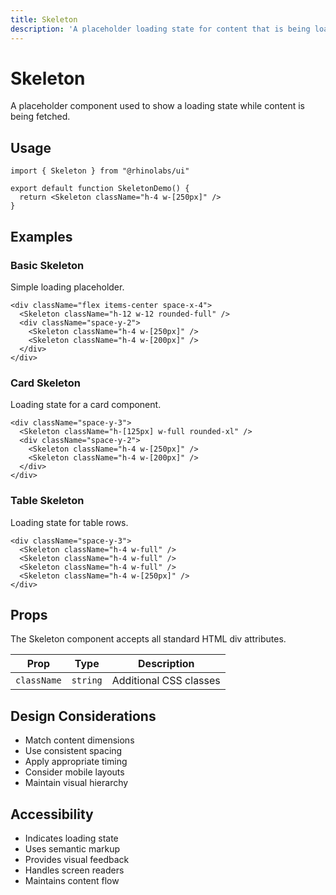```yaml
---
title: Skeleton
description: 'A placeholder loading state for content that is being loaded.'
---
```



# Skeleton

A placeholder component used to show a loading state while content is being fetched.

## Usage

```tsx
import { Skeleton } from "@rhinolabs/ui"

export default function SkeletonDemo() {
  return <Skeleton className="h-4 w-[250px]" />
}
```

## Examples

### Basic Skeleton

Simple loading placeholder.

```tsx
<div className="flex items-center space-x-4">
  <Skeleton className="h-12 w-12 rounded-full" />
  <div className="space-y-2">
    <Skeleton className="h-4 w-[250px]" />
    <Skeleton className="h-4 w-[200px]" />
  </div>
</div>
```

### Card Skeleton

Loading state for a card component.

```tsx
<div className="space-y-3">
  <Skeleton className="h-[125px] w-full rounded-xl" />
  <div className="space-y-2">
    <Skeleton className="h-4 w-[250px]" />
    <Skeleton className="h-4 w-[200px]" />
  </div>
</div>
```

### Table Skeleton

Loading state for table rows.

```tsx
<div className="space-y-3">
  <Skeleton className="h-4 w-full" />
  <Skeleton className="h-4 w-full" />
  <Skeleton className="h-4 w-full" />
  <Skeleton className="h-4 w-[250px]" />
</div>
```

## Props

The Skeleton component accepts all standard HTML div attributes.

| Prop | Type | Description |
|------|------|-------------|
| `className` | `string` | Additional CSS classes |

## Design Considerations

- Match content dimensions
- Use consistent spacing
- Apply appropriate timing
- Consider mobile layouts
- Maintain visual hierarchy

## Accessibility

- Indicates loading state
- Uses semantic markup
- Provides visual feedback
- Handles screen readers
- Maintains content flow
